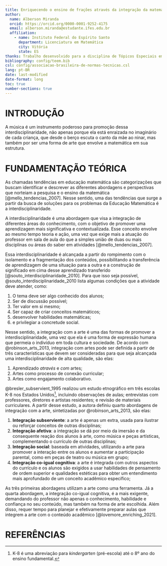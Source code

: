 ```yaml
---
title: Enriquecendo o ensino de frações através da integração da matemática e música
author:
  name: Alberson Miranda
  orcid: https://orcid.org/0000-0001-9252-4175
  email: alberson.miranda@estudante.ifes.edu.br
  affiliation:
    - name: Instituto Federal do Espírito Santo
      department: Licenciatura em Matemática
      city: Vitória
      state: ES
thanks: Trabalho desenvolvido para a disciplina de Tópicos Especiais em Educação Matemática, ministrada pela professora Débora Domingues, no curso de Licenciatura em Matemática do Instituto Federal do Espírito Santo.
bibliography: config/teem.bib
csl: config/associacao-brasileira-de-normas-tecnicas.csl
lang: pt-BR
date: last-modified
date-format: long
toc: true
number-sections: true
---
```


# INTRODUÇÃO

A música é um instrumento poderoso para promoção dessa interdisciplinaridade, não apenas porque ela está enraizada no imaginário de cada criança, que desde o berço escuta o canto da mãe ao ninar, mas também por ser uma forma de arte que envolve a matemática em sua estrutura.

# FUNDAMENTAÇÃO TEÓRICA

As chamadas tendências em educação matemática são categorizações que buscam identificar e descrever as diferentes abordagens e perspectivas que norteiam a pesquisa e o ensino da matemática [@mello_tendencias_2007]. Nesse sentido, uma das tendências que surge a partir da busca de soluções para os problemas da Educação Matemática é a interdisciplinaridade.

A interdisciplinaridade é uma abordagem que visa a integração de diferentes áreas do conhecimento, com o objetivo de promover uma aprendizagem mais significativa e contextualizada. Esse conceito envolve ao mesmo tempo teoria e ação, uma vez que exige mais a atuação do professor em sala de aula do que a simples união de duas ou mais disciplinas ou áreas do saber em atividades [@mello_tendencias_2007].

Essa interdisciplinaridade é alcançada a partir do rompimento com o isolamento e a fragmentação dos conteúdos, possibilitando a transferência de aprendizagem de uma situação para a outra e a construção de significado em cima desse aprendizado transferido [@souto_interdisciplinaridade_2010]. Para que isso seja possível, @souto_interdisciplinaridade_2010 lista algumas condições que a atividade deve atender, como:

1. O tema deve ser algo conhecido dos alunos;
1. Ser de discussão possível;
1. Ter valor em si mesmo;
1. Ser capaz de criar conceitos matemáticos;
1. desenvolver habilidades matemáticas;
1. e privilegiar a concretude social.

Nesse sentido, a integração com a arte é uma das formas de promover a interdisciplinaridade, uma vez que ela é uma forma de expressão humana que permeia o indivíduo em toda cultura e sociedade. De acordo com @robinson_arts_2013, integração com artes pode ser definida a partir de três características que devem ser consideradas para que seja alcançada uma interdisciplinaridade de alta qualidade, são elas:

1. Aprendizado *através* e *com* artes;
1. Artes como processo de conexão curricular;
1. Artes como engajamento colaborativo.

@bresler_subservient_1995 realizou um estudo etnográfico em três escolas K-8 nos Estados Unidos^[K-8 é uma abreviação para *kindergarten* (pré-escola) até o 8º ano do ensino fundamental.], incluindo observações de aulas; entrevistas com professores, diretores e artistas residentes; e revisão de materiais curriculares. A partir desse estudo, a autora definiu quarto abordagens de integração com a arte, sintetizadas por @robinson_arts_2013, são elas:

1. **Integração subserviente**: a arte é apenas um extra, usada para ilustrar ou reforçar conceitos de outras disciplinas;
1. **Integração afetiva**: a integração se dá por meio da imersão e da consequente reação dos alunos à arte, como música e peças artísticas, complementando o currículo de outras disciplinas;
1. **Integração social**: baseada em atividades, utilizando a arte para promover a interação entre os alunos e aumentar a participação parental, como em peças de teatro ou música em grupo;
1. **Integração co-igual cognitiva**: a arte é integrada com outros aspectos do currículo e os alunos são exigidos a usar habilidades de pensamento de ordem superior e qualidades estéticas para obter um entendimento mais aprofundado de um conceito acadêmico específico;

As três primeiras abordagens utilizam a arte como uma ferramenta. Já a quarta abordagem, a integração co-igual cognitiva, é a mais exigente, demandando do professor não apenas o conhecimento, habilidade e confiança no seu conteúdo, mas também na forma de arte escolhida. Além disso, requer tempo para planejar e efetivamente preparar aulas que integrem a arte com o conteúdo acadêmico [@lovemore_enriching_2021].

# REFERÊNCIAS {-}

::: {#refs}
:::
